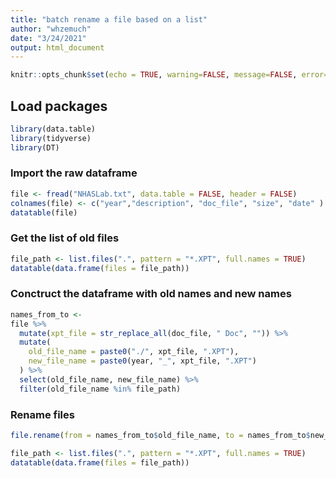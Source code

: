 ```yaml
---
title: "batch rename a file based on a list"
author: "whzemuch"
date: "3/24/2021"
output: html_document
---
```


```r
knitr::opts_chunk$set(echo = TRUE, warning=FALSE, message=FALSE, error=FALSE  )
```

## Load packages
```r
library(data.table)
library(tidyverse)
library(DT)
```

### Import the raw dataframe
```r
file <- fread("NHASLab.txt", data.table = FALSE, header = FALSE)
colnames(file) <- c("year","description", "doc_file", "size", "date" )
datatable(file)

```
### Get the list of old files
```r
file_path <- list.files(".", pattern = "*.XPT", full.names = TRUE)
datatable(data.frame(files = file_path))
```

### Conctruct the dataframe with old names and new names
```r
names_from_to <- 
file %>% 
  mutate(xpt_file = str_replace_all(doc_file, " Doc", "")) %>% 
  mutate(
    old_file_name = paste0("./", xpt_file, ".XPT"),
    new_file_name = paste0(year, "_", xpt_file, ".XPT")
  ) %>% 
  select(old_file_name, new_file_name) %>% 
  filter(old_file_name %in% file_path) 

```


  
### Rename files
```r

file.rename(from = names_from_to$old_file_name, to = names_from_to$new_file_name)

file_path <- list.files(".", pattern = "*.XPT", full.names = TRUE)
datatable(data.frame(files = file_path))

```



